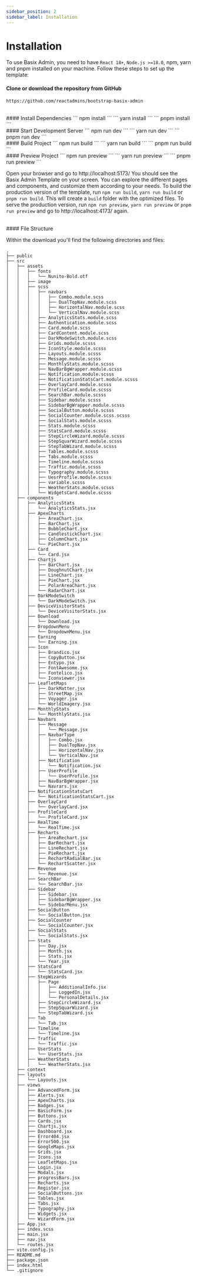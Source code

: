```yaml
---
sidebar_position: 2
sidebar_label: Installation
---
```


# Installation

To use Basix Admin, you need to have `React 18+`, `Node.js >=18.0`, npm, yarn and pnpm installed on your machine. Follow these steps to set up the template:


#### Clone or download the repository from GitHub

```
https://github.com/reactadmins/bootstrap-basix-admin
```

<br/>
#### Install Dependencies

<Tabs>
    <TabItem value="npm" label="npm">
        ```
        npm install
        ```
    </TabItem>
    <TabItem value="yarn" label="yarn">
        ``` 
        yarn install 
        ```
    </TabItem>
    <TabItem value="pnpm" label="pnpm">
        ``` 
        pnpm install 
        ```
    </TabItem>

</Tabs>

<br/>
#### Start Development Server

<Tabs>
    <TabItem value="npm" label="npm">
        ```
        npm run dev 
        ```
    </TabItem>
    <TabItem value="yarn" label="yarn">
        ```
        yarn run dev
        ```
    </TabItem>
    <TabItem value="pnpm" label="pnpm">
        ```
        pnpm run dev
        ```
    </TabItem>
</Tabs>

<br/>
#### Build Project

<Tabs>
    <TabItem value="npm" label="npm">
        ```
        npm run build
        ```
    </TabItem>
    <TabItem value="yarn" label="yarn">
        ```
        yarn run build
        ```
    </TabItem>
    <TabItem value="pnpm" label="pnpm">
        ```
        pnpm run build
        ```
    </TabItem>
</Tabs>

<br/>
#### Preview Project

<Tabs>
    <TabItem value="npm" label="npm">
        ```
        npm run preview 
        ```
    </TabItem>
    <TabItem value="yarn" label="yarn">
        ```
        yarn run preview
        ```
    </TabItem>
    <TabItem value="pnpm" label="pnpm">
        ```
        pnpm run preview
        ```
    </TabItem>
</Tabs>

Open your browser and go to http://localhost:5173/
You should see the Basix Admin Template on your screen. You can explore the different pages and components, and customize them according to your needs. To build the production version of the template, run `npm run build`, `yarn run build` or `pnpm run build`. This will create a `build` folder with the optimized files. To serve the production version, run `npm run preview`, `yarn run preview` or `pnpm run preview` and go to http://localhost:4173/ again.

<br />
#### File Structure

Within the download you'll find the following directories and files:

```
.
├── public
├── src
│   ├── assets
│   │   ├── fonts
│   │   │   └── Nunito-Bold.otf
│   │   ├── image
│   │   ├── scss
│   │   │   ├── navbars
│   │   │   │   ├── Combo.module.scss
│   │   │   │   ├── DualTopNav.module.scss
│   │   │   │   ├── HorizontalNav.module.scss
│   │   │   │   └── VerticalNav.module.scss
│   │   │   ├── AnalyticsStats.module.scss
│   │   │   ├── Authentication.module.scss
│   │   │   ├── Card.module.scss
│   │   │   ├── CardContent.module.scss
│   │   │   ├── DarkModeSwitch.module.scss
│   │   │   ├── Grids.module.scsss
│   │   │   ├── IconStyle.module.scsss
│   │   │   ├── Layouts.module.scsss
│   │   │   ├── Message.module.scsss
│   │   │   ├── MonthlyStats.module.scsss
│   │   │   ├── NavBarBgWrapper.module.scsss
│   │   │   ├── Notification.module.scsss
│   │   │   ├── NotificationStatsCart.module.scsss
│   │   │   ├── OverlayCard.module.scsss
│   │   │   ├── ProfileCard.module.scsss
│   │   │   ├── SearchBar.module.scsss
│   │   │   ├── Sidebar.module.scsss
│   │   │   ├── SidebarBgWrapper.module.scsss
│   │   │   ├── SocialButton.module.scsss
│   │   │   ├── SocialCounter.module.scss.scsss
│   │   │   ├── SocialStats.module.scsss
│   │   │   ├── Stats.module.scsss
│   │   │   ├── StatsCard.module.scsss
│   │   │   ├── StepCircleWizard.module.scsss
│   │   │   ├── StepSquarWizard.module.scsss
│   │   │   ├── StepTabWizard.module.scsss
│   │   │   ├── Tables.module.scsss
│   │   │   ├── Tabs.module.scsss
│   │   │   ├── Timeline.module.scsss
│   │   │   ├── Traffic.module.scsss
│   │   │   ├── Typography.module.scsss
│   │   │   ├── UesrProfile.module.scsss
│   │   │   ├── variable.scsss
│   │   │   ├── WeatherStats.module.scsss
│   │   │   └── WidgetsCard.module.scsss
│   ├── components
│   │   ├── AnalyticsStats
│   │   │   └── AnalyticsStats.jsx
│   │   ├── ApexCharts
│   │   │   ├── AreaChart.jsx
│   │   │   ├── BarChart.jsx
│   │   │   ├── BubbleChart.jsx
│   │   │   ├── CandlestickChart.jsx
│   │   │   ├── ColumnChart.jsx
│   │   │   └── PieChart.jsx
│   │   ├── Card
│   │   │   └── Card.jsx
│   │   ├── Chartjs
│   │   │   ├── BarChart.jsx
│   │   │   ├── DoughnutChart.jsx
│   │   │   ├── LineChart.jsx
│   │   │   ├── PieChart.jsx
│   │   │   ├── PolarAreaChart.jsx
│   │   │   └── RadarChart.jsx
│   │   ├── DarkModeSwitch
│   │   │   └── DarkModeSwitch.jsx
│   │   ├── DeviceVisitorStats
│   │   │   └── DeviceVisitorStats.jsx
│   │   ├── Download
│   │   │   └── Download.jsx
│   │   ├── DropdownMenu
│   │   │   └── DropdownMenu.jsx
│   │   ├── Earning
│   │   │   └── Earning.jsx
│   │   ├── Icon
│   │   │   ├── Brandico.jsx
│   │   │   ├── CopyButton.jsx
│   │   │   ├── Entypo.jsx
│   │   │   ├── FontAwesome.jsx
│   │   │   ├── Fontelico.jsx
│   │   │   └── Iconviewer.jsx
│   │   ├── LeafletMaps
│   │   │   ├── DarkMatter.jsx
│   │   │   ├── StreetMap.jsx
│   │   │   ├── Voyager.jsx
│   │   │   └── WorldImagery.jsx
│   │   ├── MonthlyStats
│   │   │   └── MonthlyStats.jsx
│   │   ├── Navbars
│   │   │   ├── Message
│   │   │   │   └── Message.jsx
│   │   │   ├── NavbarType
│   │   │   │   ├── Combo.jsx
│   │   │   │   ├── DualTopNav.jsx
│   │   │   │   ├── HorizontalNav.jsx
│   │   │   │   └── VerticalNav.jsx
│   │   │   ├── Notification
│   │   │   │   └── Notification.jsx
│   │   │   ├── UserProfile
│   │   │   │   └── UserProfile.jsx
│   │   │   ├── NavBarBgWrapper.jsx
│   │   │   └── Navrars.jsx
│   │   ├── NotificationStatsCart
│   │   │   └── NotificationStatsCart.jsx
│   │   ├── OverlayCard
│   │   │   └── OverlayCard.jsx
│   │   ├── ProfileCard
│   │   │   └── ProfileCard.jsx
│   │   ├── RealTime
│   │   │   └── RealTime.jsx
│   │   ├── Recharts
│   │   │   ├── AreaRechart.jsx
│   │   │   ├── BarRechart.jsx
│   │   │   ├── LineRechart.jsx
│   │   │   ├── PieRechart.jsx
│   │   │   ├── RechartRadialBar.jsx
│   │   │   └── RechartScatter.jsx
│   │   ├── Revenue
│   │   │   └── Revenue.jsx
│   │   ├── SearchBar
│   │   │   └── SearchBar.jsx
│   │   ├── Sidebar
│   │   │   ├── Sidebar.jsx
│   │   │   ├── SidebarBgWrapper.jsx
│   │   │   └── SidebarMenu.jsx
│   │   ├── SocialButton
│   │   │   └── SocialButton.jsx
│   │   ├── SocialCounter
│   │   │   └── SocialCounter.jsx
│   │   ├── SocialStats
│   │   │   └── SocialStats.jsx
│   │   ├── Stats
│   │   │   ├── Day.jsx
│   │   │   ├── Month.jsx
│   │   │   ├── Stats.jsx
│   │   │   └── Year.jsx
│   │   ├── StatsCard
│   │   │   └── StatsCard.jsx
│   │   ├── StepWizards
│   │   │   ├── Page
│   │   │   │   ├── AdditionalInfo.jsx
│   │   │   │   ├── LoggedIn.jsx
│   │   │   │   └── PersonalDetails.jsx
│   │   │   ├── StepCircleWizard.jsx
│   │   │   ├── StepSquarWizard.jsx
│   │   │   └── StepTabWizard.jsx
│   │   ├── Tab
│   │   │   └── Tab.jsx
│   │   ├── Timeline
│   │   │   └── Timeline.jsx
│   │   ├── Traffic
│   │   │   └── Traffic.jsx
│   │   ├── UserStats
│   │   │   └── UserStats.jsx
│   │   ├── WeatherStats
│   │   │   └── WeatherStats.jsx
│   ├── context
│   ├── layouts
│   │   └── Layouts.jsx
│   ├── views
│   │   ├── AdvancedForm.jsx
│   │   ├── Alerts.jsx
│   │   ├── ApexCharts.jsx
│   │   ├── Badges.jsx
│   │   ├── BasicForm.jsx
│   │   ├── Buttons.jsx
│   │   ├── Cards.jsx
│   │   ├── Chartjs.jsx
│   │   ├── Dashboard.jsx
│   │   ├── Error404.jsx
│   │   ├── Error500.jsx
│   │   ├── GoogleMaps.jsx
│   │   ├── Grids.jsx
│   │   ├── Icons.jsx
│   │   ├── LeafletMaps.jsx
│   │   ├── Login.jsx
│   │   ├── Modals.jsx
│   │   ├── progressBars.jsx
│   │   ├── Recharts.jsx
│   │   ├── Register.jsx
│   │   ├── SocialButtons.jsx
│   │   ├── Tables.jsx
│   │   ├── Tabs.jsx
│   │   ├── Typography.jsx
│   │   ├── Widgets.jsx
│   │   └── WizardForm.jsx
│   ├── App.jsx
│   ├── index.scss
│   ├── main.jsx
│   ├── nav.jsx
│   └── routes.jsx
├── vite.config.js
├── README.md
├── package.json
├── index.html
└── .gitignore

```
